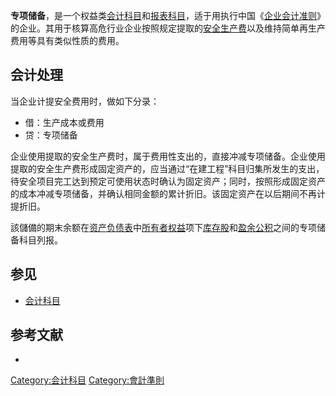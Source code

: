 {{Orphan|time=2016-12-20T11:55:51+00:00}}

'''专项储备'''，是一个权益类[[会计科目|会计科目]]和[[报表科目|报表科目]]，适于用执行中国《[[企业会计准则|企业会计准则]]》的企业。其用于核算高危行业企业按照规定提取的[[安全生产费|安全生产费]]以及维持简单再生产费用等具有类似性质的费用。

== 会计处理 ==
当企业计提安全费用时，做如下分录：
*借：生产成本或费用
*贷：专项储备

企业使用提取的安全生产费时，属于费用性支出的，直接冲减专项储备。企业使用提取的安全生产费形成固定资产的，应当通过“在建工程”科目归集所发生的支出，待安全项目完工达到预定可使用状态时确认为固定资产；同时，按照形成固定资产的成本冲减专项储备，并确认相同金额的累计折旧。该固定资产在以后期间不再计提折旧。

該儲備的期末余额在[[资产负债表|资产负债表]]中[[所有者权益|所有者权益]]项下[[库存股|库存股]]和[[盈余公积|盈余公积]]之间的专项储备科目列报。

== 参见 ==
* [[会计科目|会计科目]]

== 参考文献 ==
<div class="references-small">
* {{cite web | language = 中文 | publisher = 中华人民共和国财政部 | title = 企业会计准则解释第3号（财会〔2009〕8号） | url = http://www.mof.gov.cn/kjs/zhengwuxinxi/zhengcefabu/200906/t20090625_172281.html | author = 中华人民共和国财政部 | date = 2009-06-11 | accessdate = 2009-09-09 | deadurl = yes | archiveurl = https://web.archive.org/web/20090829123519/http://www.mof.gov.cn/kjs/zhengwuxinxi/zhengcefabu/200906/t20090625_172281.html | archivedate = 2009-08-29 }}
</div>

[[Category:会计科目|Category:会计科目]]
[[Category:會計準則|Category:會計準則]]